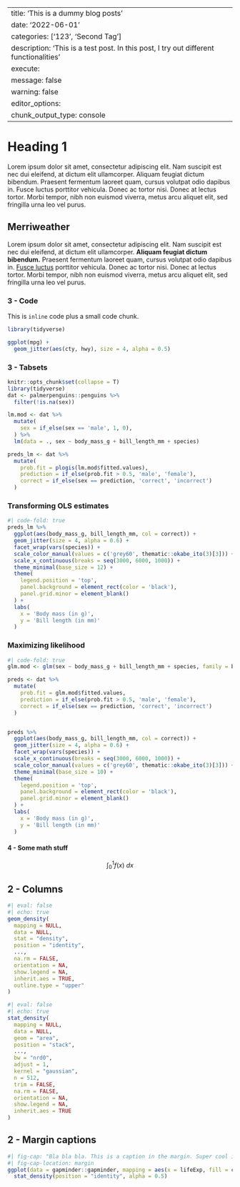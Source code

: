 
---
title: 'This is a dummy blog posts'
date: '2022-06-01'
categories: ['123', 'Second Tag']
description: 'This is a test post. In this post, I try out different functionalities'
execute: 
  message: false
  warning: false
editor_options: 
  chunk_output_type: console
---

# Heading 1

Lorem ipsum dolor sit amet, consectetur adipiscing elit. Nam suscipit est nec dui eleifend, at dictum elit ullamcorper. Aliquam feugiat dictum bibendum. Praesent fermentum laoreet quam, cursus volutpat odio dapibus in. Fusce luctus porttitor vehicula. Donec ac tortor nisi. Donec at lectus tortor. Morbi tempor, nibh non euismod viverra, metus arcu aliquet elit, sed fringilla urna leo vel purus. 

## Merriweather

Lorem ipsum dolor sit amet, consectetur adipiscing elit. Nam suscipit est nec dui eleifend, at dictum elit ullamcorper. **Aliquam feugiat dictum bibendum.** Praesent fermentum laoreet quam, cursus volutpat odio dapibus in. [Fusce luctus](https://github.com/twbs/bootstrap-sass/blob/master/assets/stylesheets/bootstrap/_variables.scss) porttitor vehicula. Donec ac tortor nisi. Donec at lectus tortor. Morbi tempor, nibh non euismod viverra, metus arcu aliquet elit, sed fringilla urna leo vel purus.

### 3 - Code

This is `inline` code plus a small code chunk.

```r
library(tidyverse)

ggplot(mpg) +
  geom_jitter(aes(cty, hwy), size = 4, alpha = 0.5) 
```


### 3 - Tabsets

```r
knitr::opts_chunk$set(collapse = T)
library(tidyverse)
dat <- palmerpenguins::penguins %>% 
  filter(!is.na(sex))

lm.mod <- dat %>%
  mutate(
    sex = if_else(sex == 'male', 1, 0),
  ) %>% 
  lm(data = ., sex ~ body_mass_g + bill_length_mm + species) 

preds_lm <- dat %>% 
  mutate(
    prob.fit = plogis(lm.mod$fitted.values),
    prediction = if_else(prob.fit > 0.5, 'male', 'female'),
    correct = if_else(sex == prediction, 'correct', 'incorrect')
  )
```


::: panel-tabset
### Transforming OLS estimates

```r
#| code-fold: true
preds_lm %>% 
  ggplot(aes(body_mass_g, bill_length_mm, col = correct)) +
  geom_jitter(size = 4, alpha = 0.6) +
  facet_wrap(vars(species)) +
  scale_color_manual(values = c('grey60', thematic::okabe_ito(3)[3])) +
  scale_x_continuous(breaks = seq(3000, 6000, 1000)) +
  theme_minimal(base_size = 12) +
  theme(
    legend.position = 'top', 
    panel.background = element_rect(color = 'black'),
    panel.grid.minor = element_blank()
  ) +
  labs(
    x = 'Body mass (in g)',
    y = 'Bill length (in mm)'
  )
```

### Maximizing likelihood

```r
#| code-fold: true
glm.mod <- glm(sex ~ body_mass_g + bill_length_mm + species, family = binomial, data = dat)

preds <- dat %>% 
  mutate(
    prob.fit = glm.mod$fitted.values,
    prediction = if_else(prob.fit > 0.5, 'male', 'female'),
    correct = if_else(sex == prediction, 'correct', 'incorrect')
  )


preds %>% 
  ggplot(aes(body_mass_g, bill_length_mm, col = correct)) +
  geom_jitter(size = 4, alpha = 0.6) +
  facet_wrap(vars(species)) +
  scale_x_continuous(breaks = seq(3000, 6000, 1000)) +
  scale_color_manual(values = c('grey60', thematic::okabe_ito(3)[3])) +
  theme_minimal(base_size = 10) +
  theme(
    legend.position = 'top', 
    panel.background = element_rect(color = 'black'),
    panel.grid.minor = element_blank()
  ) +
  labs(
    x = 'Body mass (in g)',
    y = 'Bill length (in mm)'
  )
```
:::

#### 4 - Some math stuff

$$
\int_0^1 f(x) \ dx
$$




## 2 - Columns

::: {layout="[[1,1]]"}

```r
#| eval: false
#| echo: true
geom_density(
  mapping = NULL,
  data = NULL,
  stat = "density",
  position = "identity",
  ...,
  na.rm = FALSE,
  orientation = NA,
  show.legend = NA,
  inherit.aes = TRUE,
  outline.type = "upper"
)
```

```r
#| eval: false
#| echo: true
stat_density(
  mapping = NULL,
  data = NULL,
  geom = "area",
  position = "stack",
  ...,
  bw = "nrd0",
  adjust = 1,
  kernel = "gaussian",
  n = 512,
  trim = FALSE,
  na.rm = FALSE,
  orientation = NA,
  show.legend = NA,
  inherit.aes = TRUE
)
```

:::

## 2 - Margin captions

```r
#| fig-cap: "Bla bla bla. This is a caption in the margin. Super cool isn't it?"
#| fig-cap-location: margin
ggplot(data = gapminder::gapminder, mapping = aes(x = lifeExp, fill = continent)) +
  stat_density(position = "identity", alpha = 0.5)
```